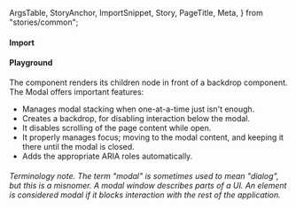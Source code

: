   ArgsTable,
  StoryAnchor,
  ImportSnippet,
  Story,
  PageTitle,
  Meta,
} from "stories/common";



<Meta title={title} component={Modal} />

<PageTitle
  title="Modal"
  subtitle="The modal component provides a solid foundation for creating dialogs, popovers, lightboxes, or whatever else."
/>

#### Import

<ImportSnippet componentName={componentName} />

#### Playground

The component renders its children node in front of a backdrop component. The Modal offers important features:

- Manages modal stacking when one-at-a-time just isn't enough.
- Creates a backdrop, for disabling interaction below the modal.
- It disables scrolling of the page content while open.
- It properly manages focus; moving to the modal content, and keeping it there until the modal is closed.
- Adds the appropriate ARIA roles automatically.

###### Terminology note. The term "modal" is sometimes used to mean "dialog", but this is a misnomer. A modal window describes parts of a UI. An element is considered modal if it blocks interaction with the rest of the application.

<Story story={API} name="API" expanded />

<ArgsTable Component={Modal} name="API" />
